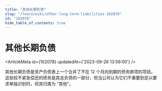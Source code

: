 ```yaml
---
title: "其他长期负债"
slug: "/learn/wiki/other-long-term-liabilities-102078"
id: "102078"
hide_table_of_contents: true
---
```



# 其他长期负债

<ArticleMeta id={102078} updatedAt={'2023-09-26 13:59:00'} />
<div className='border-solid border-b border-t-0 my-4 border-[var(--ifm-color-gray-300)]' />

其他长期负债是资产负债表上一个合并了不在 12 个月内到期的债务款项的项目。这些较不紧急偿还的债务是其总负债的一部分，但当公司认为它们不重要到足以要求单独识别时，将其归类为 “其他”。
